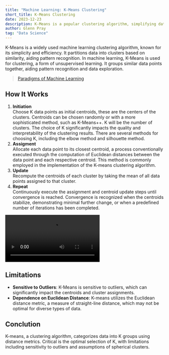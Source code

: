 ```yaml
---
title: "Machine Learning: K-Means Clustering"
short_title: K-Means Clustering
date: 2023-12-23
description: K-Means is a popular clustering algorithm, simplifying data partitioning based on similarity for efficient pattern recognition in diverse applications.
author: Glenn Pray
tag: "Data Science"
---
```

K-Means is a widely used machine learning clustering algorithm, known for its simplicity and efficiency. It partitions data into clusters based on similarity, aiding pattern recognition. In machine learning, K-Means is used for clustering, a form of unsupervised learning. It groups similar data points together, aiding pattern recognition and data exploration.
> [Paradigms of Machine Learning](/blog/paradigms-of-machine-learning)

## How It Works
1. **Initiation**  
 Choose K data points as initial centroids, these are the centers of the clusters. Centroids can be chosen randomly or with a more sophisticated method, such as K-Means++. K will be the number of clusters. The choice of K significantly impacts the quality and interpretability of the clustering results. There are several methods for choosing K, including the elbow method and silhouette method.
2. **Assigment**  
 Allocate each data point to its closest centroid, a process conventionally executed through the computation of Euclidean distances between the data point and each respective centroid. This method is commonly employed in the implementation of the K-means clustering algorithm.
3. **Update**  
 Recompute the centroids of each cluster by taking the mean of all data points assigned to that cluster.
4. **Repeat**  
 Continuously execute the assignment and centroid update steps until convergence is reached. Convergence is recognized when the centroids stabilize, demonstrating minimal further change, or when a predefined number of iterations has been completed.
<video controls>
    <source src='/videos/blog/k-means-clustering.mp4' type='video/mp4'/>
</video>

## Limitations
- **Sensitive to Outliers**: K-Means is sensitive to outliers, which can significantly impact the centroids and cluster assignments.
- **Dependence on Euclidean Distance**: K-means utilizes the Euclidean distance metric, a measure of straight-line distance, which may not be optimal for diverse types of data.

## Conclution
K-means, a clustering algorithm, categorizes data into K groups using distance metrics. Critical is the optimal selection of K, with limitations including sensitivity to outliers and assumptions of spherical clusters.